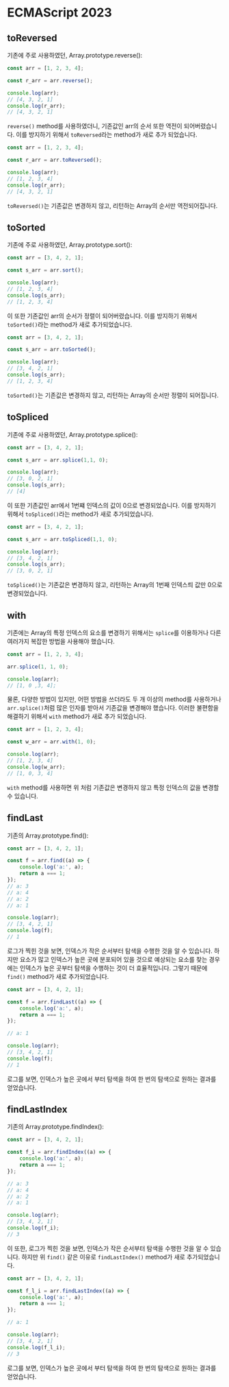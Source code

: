 # ECMAScript 2023

## toReversed
기존에 주로 사용하였던, Array.prototype.reverse():
```javascript
const arr = [1, 2, 3, 4];

const r_arr = arr.reverse();

console.log(arr);
// [4, 3, 2, 1]
console.log(r_arr);
// [4, 3, 2, 1]
```
`reverse()` method를 사용하였더니, 기존값인 arr의 순서 또한 역전이 되어버렸습니다. 이를 방지하기 위해서 `toReversed`라는 method가 새로 추가 되었습니다.
```javascript
const arr = [1, 2, 3, 4];

const r_arr = arr.toReversed();

console.log(arr);
// [1, 2, 3, 4]
console.log(r_arr);
// [4, 3, 2, 1]
```
`toReversed()`는 기존값은 변경하지 않고, 리턴하는 Array의 순서만 역전되어집니다.

## toSorted
기존에 주로 사용하였던, Array.prototype.sort():
```javascript
const arr = [3, 4, 2, 1];

const s_arr = arr.sort();

console.log(arr);
// [1, 2, 3, 4]
console.log(s_arr);
// [1, 2, 3, 4]
```
이 또한 기존값인 arr의 순서가 정렬이 되어버렸습니다. 이를 방지하기 위해서 `toSorted()`라는 method가 새로 추가되었습니다.
```javascript
const arr = [3, 4, 2, 1];

const s_arr = arr.toSorted();

console.log(arr);
// [3, 4, 2, 1]
console.log(s_arr);
// [1, 2, 3, 4]
```
`toSorted()`는 기존값은 변경하지 않고, 리턴하는 Array의 순서만 정렬이 되어집니다.

## toSpliced
기존에 주로 사용하였던, Array.prototype.splice():
```javascript
const arr = [3, 4, 2, 1];

const s_arr = arr.splice(1,1, 0);

console.log(arr);
// [3, 0, 2, 1]
console.log(s_arr);
// [4]
```
이 또한 기존값인 arr에서 1번쨰 인덱스의 값이 0으로 변경되었습니다. 이를 방지하기 위해서 `toSpliced()`라는 method가 새로 추가되었습니다.
```javascript
const arr = [3, 4, 2, 1];

const s_arr = arr.toSpliced(1,1, 0);

console.log(arr);
// [3, 4, 2, 1]
console.log(s_arr);
// [3, 0, 2, 1]
```
`toSpliced()`는 기존값은 변경하지 않고, 리턴하는 Array의 1번째 인덱스틔 값만 0으로 변경되었습니다.

## with
기존에는 Array의 특정 인덱스의 요소를 변경하기 위해서는 `splice`를 이용하거나 다른 여러가지 복잡한 방법을 사용해야 했습니다. 
```javascript
const arr = [1, 2, 3, 4];

arr.splice(1, 1, 0);

console.log(arr);
// [1, 0 ,3, 4];
```
물론, 다양한 방법이 있지만, 어떤 방법을 쓰더라도 두 개 이상의 method를 사용하거나 `arr.splice()`처럼 많은 인자를 받아서 기존값을 변경해야 했습니다. 이러한 불편함을 해결하기 위해서 `with` method가 새로 추가 되었습니다.

```javascript
const arr = [1, 2, 3, 4];

const w_arr = arr.with(1, 0);

console.log(arr);
// [1, 2, 3, 4]
console.log(w_arr);
// [1, 0, 3, 4]
```
`with` method를 사용하면 위 처럼 기존값은 변경하지 않고 특정 인덱스의 값을 변경할 수 있습니다.

## findLast
기존의 Array.prototype.find():
```javascript
const arr = [3, 4, 2, 1];

const f = arr.find((a) => {
    console.log('a:', a);
    return a === 1;
});
// a: 3
// a: 4
// a: 2
// a: 1

console.log(arr);
// [3, 4, 2, 1]
console.log(f);
// 1
```
로그가 찍힌 것을 보면, 인덱스가 작은 순서부터 탐색을 수행한 것을 알 수 있습니다. 하지만 요소가 많고 인덱스가 높은 곳에 분포되어 있을 것으로 예상되는 요소를 찾는 경우에는 인덱스가 높은 곳부터 탐색을 수행하는 것이 더 효율적입니다. 그렇기 때문에 `find()` method가 새로 추가되었습니다.

```javascript
const arr = [3, 4, 2, 1];

const f = arr.findLast((a) => {
    console.log('a:', a);
    return a === 1;
});

// a: 1

console.log(arr);
// [3, 4, 2, 1]
console.log(f);
// 1
```
로그를 보면, 인덱스가 높은 곳에서 부터 탐색을 하여 한 번의 탐색으로 원하는 결과를 얻었습니다.

## findLastIndex
기존의 Array.prototype.findIndex():
```javascript
const arr = [3, 4, 2, 1];

const f_i = arr.findIndex((a) => {
    console.log('a:', a);
    return a === 1;
});

// a: 3
// a: 4
// a: 2
// a: 1

console.log(arr);
// [3, 4, 2, 1]
console.log(f_i);
// 3
```
이 또한, 로그가 찍힌 것을 보면, 인덱스가 작은 순서부터 탐색을 수행한 것을 알 수 있습니다. 하지만 위 `find()` 같은 이유로 `findLastIndex()` method가 새로 추가되었습니다.

```javascript
const arr = [3, 4, 2, 1];

const f_l_i = arr.findLastIndex((a) => {
    console.log('a:', a);
    return a === 1;
});

// a: 1

console.log(arr);
// [3, 4, 2, 1]
console.log(f_l_i);
// 3
```
로그를 보면, 인덱스가 높은 곳에서 부터 탐색을 하여 한 번의 탐색으로 원하는 결과를 얻었습니다.
